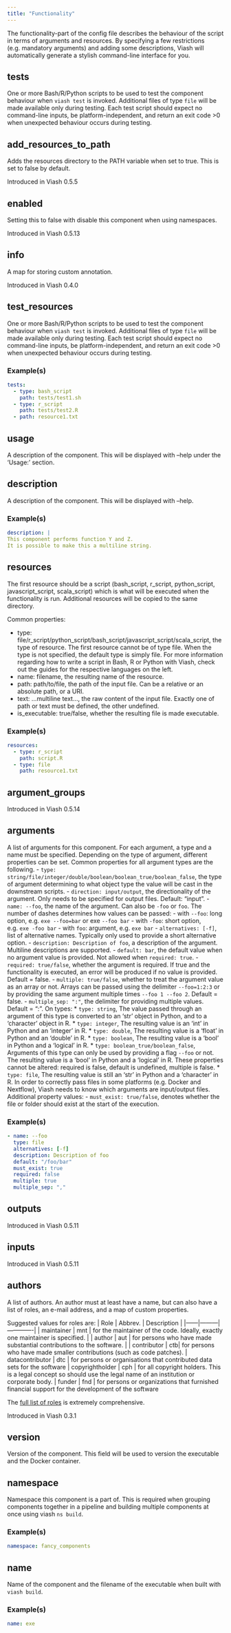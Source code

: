 ```yaml
---
title: "Functionality"
---
```


The functionality-part of the config file describes the behaviour of the script in terms of arguments and resources.
By specifying a few restrictions (e.g. mandatory arguments) and adding some descriptions, Viash will automatically generate a stylish command-line interface for you.


## tests

One or more Bash/R/Python scripts to be used to test the component behaviour when `viash test` is invoked. Additional files of type `file` will be made available only during testing. Each test script should expect no command-line inputs, be platform-independent, and return an exit code >0 when unexpected behaviour occurs during testing.

## add_resources_to_path

Adds the resources directory to the PATH variable when set to true. This is set to false by default.

Introduced in Viash 0.5.5

## enabled

Setting this to false with disable this component when using namespaces.

Introduced in Viash 0.5.13

## info

A map for storing custom annotation.

Introduced in Viash 0.4.0

## test_resources

One or more Bash/R/Python scripts to be used to test the component behaviour when `viash test` is invoked. Additional files of type `file` will be made available only during testing. Each test script should expect no command-line inputs, be platform-independent, and return an exit code >0 when unexpected behaviour occurs during testing.

### Example(s)

```yaml
tests:
  - type: bash_script
    path: tests/test1.sh
  - type: r_script
    path: tests/test2.R
  - path: resource1.txt

```

## usage

A description of the component. This will be displayed with --help under the 'Usage:' section.

## description

A description of the component. This will be displayed with --help.

### Example(s)

```yaml
description: |
This component performs function Y and Z.
It is possible to make this a multiline string.

```

## resources

The first resource should be a script (bash_script, r_script, python_script, javascript_script, scala_script) which is what will be executed when the functionality is run. Additional resources will be copied to the same directory.

Common properties:

 * type: file/r_script/python_script/bash_script/javascript_script/scala_script, the type of resource. The first resource cannot be of type file. When the type is not specified, the default type is simply file. For more information regarding how to write a script in Bash, R or Python with Viash, check out the guides for the respective languages on the left.
 * name: filename, the resulting name of the resource.
 * path: path/to/file, the path of the input file. Can be a relative or an absolute path, or a URI.
 * text: ...multiline text..., the raw content of the input file. Exactly one of path or text must be defined, the other undefined.
 * is_executable: true/false, whether the resulting file is made executable.


### Example(s)

```yaml
resources:
  - type: r_script
    path: script.R
  - type: file
    path: resource1.txt

```

## argument_groups

Introduced in Viash 0.5.14

## arguments

A list of arguments for this component. For each argument, a type and a name must be specified. Depending on the type of argument, different properties can be set. Common properties for all argument types are the following.
 - `type: string/file/integer/double/boolean/boolean_true/boolean_false`, the type of argument determining to what object type the value will be cast in the downstream scripts.
 - `direction: input/output`, the directionality of the argument. Only needs to be specified for output files. Default: “input”.
 - `name: --foo`, the name of the argument. Can also be `-foo` or `foo`. The number of dashes determines how values can be passed:
   - with `--foo`: long option, e.g. `exe --foo=bar` or exe `--foo bar`
   - with `-foo`: short option, e.g. `exe -foo bar`
   - with `foo`: argument, e.g. `exe bar`
 - `alternatives: [-f]`, list of alternative names. Typically only used to provide a short alternative option.
 - `description: Description of foo`, a description of the argument. Multiline descriptions are supported.
 - `default: bar`, the default value when no argument value is provided. Not allowed when `required: true`.
 - `required: true/false`, whether the argument is required. If true and the functionality is executed, an error will be produced if no value is provided. Default = false.
 - `multiple: true/false`, whether to treat the argument value as an array or not. Arrays can be passed using the delimiter `--foo=1:2:3` or by providing the same argument multiple times `--foo 1 --foo 2`. Default = false.
 - `multiple_sep: ":"`, the delimiter for providing multiple values. Default = “:”.
On types: 
 * `type: string`, The value passed through an argument of this type is converted to an ‘str’ object in Python, and to a ‘character’ object in R.
 * `type: integer`, The resulting value is an ‘int’ in Python and an ‘integer’ in R.
 * `type: double`, The resulting value is a ‘float’ in Python and an ‘double’ in R.
 * `type: boolean`, The resulting value is a ‘bool’ in Python and a ‘logical’ in R.
 * `type: boolean_true/boolean_false`, Arguments of this type can only be used by providing a flag `--foo` or not. The resulting value is a ‘bool’ in Python and a ‘logical’ in R. These properties cannot be altered: required is false, default is undefined, multiple is false.
 * `type: file`, The resulting value is still an ‘str’ in Python and a ‘character’ in R. In order to correctly pass files in some platforms (e.g. Docker and Nextflow), Viash needs to know which arguments are input/output files.
Additional property values:
 - `must_exist: true/false`, denotes whether the file or folder should exist at the start of the execution.


### Example(s)

```yaml
- name: --foo                           
  type: file
  alternatives: [-f]
  description: Description of foo
  default: "/foo/bar"
  must_exist: true
  required: false
  multiple: true
  multiple_sep: ","

```

## outputs

Introduced in Viash 0.5.11

## inputs

Introduced in Viash 0.5.11

## authors

A list of authors. An author must at least have a name, but can also have a list of roles, an e-mail address, and a map of custom properties.

Suggested values for roles are:
| Role | Abbrev. | Description |
|------|---------|-------------|
| maintainer | mnt | for the maintainer of the code. Ideally, exactly one maintainer is specified. |
| author | aut | for persons who have made substantial contributions to the software. |
| contributor | ctb| for persons who have made smaller contributions (such as code patches).
| datacontributor | dtc | for persons or organisations that contributed data sets for the software
| copyrightholder | cph | for all copyright holders. This is a legal concept so should use the legal name of an institution or corporate body.
| funder | fnd | for persons or organizations that furnished financial support for the development of the software

The [full list of roles](https://www.loc.gov/marc/relators/relaterm.html) is extremely comprehensive.


Introduced in Viash 0.3.1

## version

Version of the component. This field will be used to version the executable and the Docker container.

## namespace

Namespace this component is a part of. This is required when grouping components together in a pipeline and building multiple components at once using viash `ns build`.

### Example(s)

```yaml
namespace: fancy_components
```

## name

Name of the component and the filename of the executable when built with `viash build`.

### Example(s)

```yaml
name: exe
```

